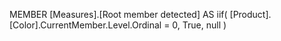 MEMBER [Measures].[Root member detected] AS
   iif( [Product].[Color].CurrentMember.Level.Ordinal = 0,
        True,
        null
      )
